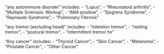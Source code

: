 
"any autoimmune disorder" includes:
    -   "Lupus",
    -   "Rheumatoid arthritis",
    -   "Multiple Sclerosis: Workup",
    -   "ANA positive",
    -   "Sjogrens Syndrome",
    -   "Raynauds Syndrome",
    -   "Pulmonary Fibrosis"

"any tremor (excluding head)" includes:
    -   "intention tremor",
    -   "resting tremor",
    -   "postural tremor",
    -   "intermittent tremor hx"

"Any cancer" includes:
    -   "Thyroid Cancer",
    -   "Skin Cancer",
    -   "Melanoma",
    -   "Prostate Cancer",
    -   "Other Cancer"
